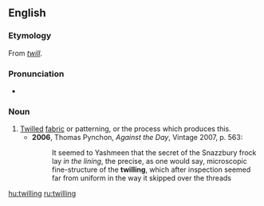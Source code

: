 {{also|Twilling}}
==English==

===Etymology===
From ''[[twill]]''.

===Pronunciation===
* {{IPA|/ˈtwɪlɪŋ/|lang=en}}

===Noun===
{{en-noun}}

# [[twilled|Twilled]] [[fabric]] or patterning, or the process which produces this.
#* '''2006''', Thomas Pynchon, ''Against the Day'', Vintage 2007, p. 563:
#*: It seemed to Yashmeen that the secret of the Snazzbury frock lay ''in the lining'', the precise, as one would say, microscopic fine-structure of the '''twilling''', which after inspection seemed far from uniform in the way it skipped over the threads

[[hu:twilling]]
[[ru:twilling]]